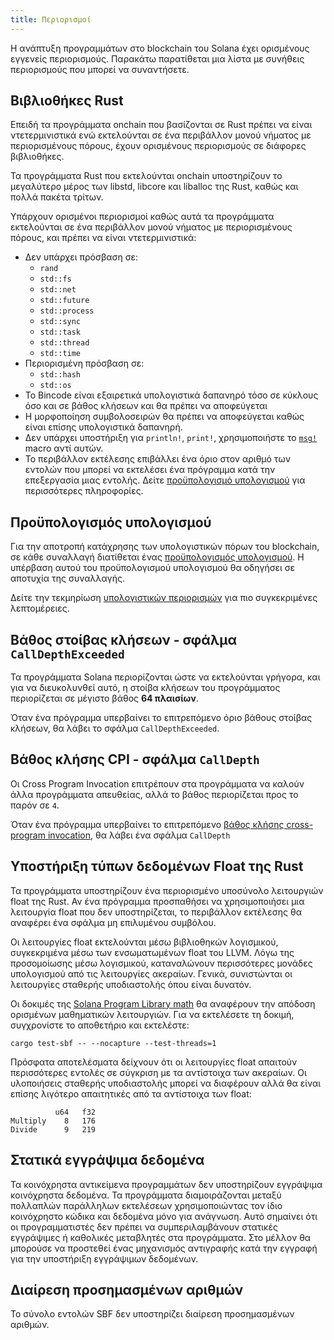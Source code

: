 ```yaml
---
title: Περιορισμοί
---
```


Η ανάπτυξη προγραμμάτων στο blockchain του Solana έχει ορισμένους εγγενείς
περιορισμούς. Παρακάτω παρατίθεται μια λίστα με συνήθεις περιορισμούς που μπορεί
να συναντήσετε.

## Βιβλιοθήκες Rust

Επειδή τα προγράμματα onchain που βασίζονται σε Rust πρέπει να είναι
ντετερμινιστικά ενώ εκτελούνται σε ένα περιβάλλον μονού νήματος με
περιορισμένους πόρους, έχουν ορισμένους περιορισμούς σε διάφορες βιβλιοθήκες.

Τα προγράμματα Rust που εκτελούνται onchain υποστηρίζουν το μεγαλύτερο μέρος των
libstd, libcore και liballoc της Rust, καθώς και πολλά πακέτα τρίτων.

Υπάρχουν ορισμένοι περιορισμοί καθώς αυτά τα προγράμματα εκτελούνται σε ένα
περιβάλλον μονού νήματος με περιορισμένους πόρους, και πρέπει να είναι
ντετερμινιστικά:

- Δεν υπάρχει πρόσβαση σε:
  - `rand`
  - `std::fs`
  - `std::net`
  - `std::future`
  - `std::process`
  - `std::sync`
  - `std::task`
  - `std::thread`
  - `std::time`
- Περιορισμένη πρόσβαση σε:
  - `std::hash`
  - `std::os`
- Το Bincode είναι εξαιρετικά υπολογιστικά δαπανηρό τόσο σε κύκλους όσο και σε
  βάθος κλήσεων και θα πρέπει να αποφεύγεται
- Η μορφοποίηση συμβολοσειρών θα πρέπει να αποφεύγεται καθώς είναι επίσης
  υπολογιστικά δαπανηρή.
- Δεν υπάρχει υποστήριξη για `println!`, `print!`, χρησιμοποιήστε το
  [`msg!`](https://github.com/solana-labs/solana/blob/d9b0fc0e3eec67dfe4a97d9298b15969b2804fab/sdk/program/src/log.rs#L33)
  macro αντί αυτών.
- Το περιβάλλον εκτέλεσης επιβάλλει ένα όριο στον αριθμό των εντολών που μπορεί
  να εκτελέσει ένα πρόγραμμα κατά την επεξεργασία μιας εντολής. Δείτε
  [προϋπολογισμό υπολογισμού](/docs/core/fees#compute-budget) για περισσότερες
  πληροφορίες.

## Προϋπολογισμός υπολογισμού

Για την αποτροπή κατάχρησης των υπολογιστικών πόρων του blockchain, σε κάθε
συναλλαγή διατίθεται ένας
[προϋπολογισμός υπολογισμού](/docs/references/terminology#compute-budget). Η
υπέρβαση αυτού του προϋπολογισμού υπολογισμού θα οδηγήσει σε αποτυχία της
συναλλαγής.

Δείτε την τεκμηρίωση [υπολογιστικών περιορισμών](/docs/core/fees#compute-budget)
για πιο συγκεκριμένες λεπτομέρειες.

## Βάθος στοίβας κλήσεων - σφάλμα `CallDepthExceeded`

Τα προγράμματα Solana περιορίζονται ώστε να εκτελούνται γρήγορα, και για να
διευκολυνθεί αυτό, η στοίβα κλήσεων του προγράμματος περιορίζεται σε μέγιστο
βάθος **64 πλαισίων**.

Όταν ένα πρόγραμμα υπερβαίνει το επιτρεπόμενο όριο βάθους στοίβας κλήσεων, θα
λάβει το σφάλμα `CallDepthExceeded`.

## Βάθος κλήσης CPI - σφάλμα `CallDepth`

Οι Cross Program Invocation επιτρέπουν στα προγράμματα να καλούν άλλα
προγράμματα απευθείας, αλλά το βάθος περιορίζεται προς το παρόν σε `4`.

Όταν ένα πρόγραμμα υπερβαίνει το επιτρεπόμενο
[βάθος κλήσης cross-program invocation](/docs/core/cpi), θα λάβει ένα σφάλμα
`CallDepth`

## Υποστήριξη τύπων δεδομένων Float της Rust

Τα προγράμματα υποστηρίζουν ένα περιορισμένο υποσύνολο λειτουργιών float της
Rust. Αν ένα πρόγραμμα προσπαθήσει να χρησιμοποιήσει μια λειτουργία float που
δεν υποστηρίζεται, το περιβάλλον εκτέλεσης θα αναφέρει ένα σφάλμα μη επιλυμένου
συμβόλου.

Οι λειτουργίες float εκτελούνται μέσω βιβλιοθηκών λογισμικού, συγκεκριμένα μέσω
των ενσωματωμένων float του LLVM. Λόγω της προσομοίωσης μέσω λογισμικού,
καταναλώνουν περισσότερες μονάδες υπολογισμού από τις λειτουργίες ακεραίων.
Γενικά, συνιστώνται οι λειτουργίες σταθερής υποδιαστολής όπου είναι δυνατόν.

Οι δοκιμές της
[Solana Program Library math](https://github.com/solana-labs/solana-program-library/tree/master/libraries/math)
θα αναφέρουν την απόδοση ορισμένων μαθηματικών λειτουργιών. Για να εκτελέσετε τη
δοκιμή, συγχρονίστε το αποθετήριο και εκτελέστε:

```shell
cargo test-sbf -- --nocapture --test-threads=1
```

Πρόσφατα αποτελέσματα δείχνουν ότι οι λειτουργίες float απαιτούν περισσότερες
εντολές σε σύγκριση με τα αντίστοιχα των ακεραίων. Οι υλοποιήσεις σταθερής
υποδιαστολής μπορεί να διαφέρουν αλλά θα είναι επίσης λιγότερο απαιτητικές από
τα αντίστοιχα των float:

```text
          u64   f32
Multiply    8   176
Divide      9   219
```

## Στατικά εγγράψιμα δεδομένα

Τα κοινόχρηστα αντικείμενα προγραμμάτων δεν υποστηρίζουν εγγράψιμα κοινόχρηστα
δεδομένα. Τα προγράμματα διαμοιράζονται μεταξύ πολλαπλών παράλληλων εκτελέσεων
χρησιμοποιώντας τον ίδιο κοινόχρηστο κώδικα και δεδομένα μόνο για ανάγνωση. Αυτό
σημαίνει ότι οι προγραμματιστές δεν πρέπει να συμπεριλαμβάνουν στατικές
εγγράψιμες ή καθολικές μεταβλητές στα προγράμματα. Στο μέλλον θα μπορούσε να
προστεθεί ένας μηχανισμός αντιγραφής κατά την εγγραφή για την υποστήριξη
εγγράψιμων δεδομένων.

## Διαίρεση προσημασμένων αριθμών

Το σύνολο εντολών SBF δεν υποστηρίζει διαίρεση προσημασμένων αριθμών.
